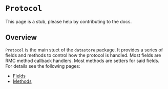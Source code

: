 # `Protocol`

<Caution>
This page is a stub, please help by contributing to the docs.
</Caution>

## Overview
`Protocol` is the main stuct of the `datastore` package. It provides a series of fields and methods to control how the protocol is handled. Most fields are RMC method callback handlers. Most methods are setters for said fields. For details see the following pages:

- [Fields](/docs/nex-protocols-go/datastore/Protocol/fields)
- [Methods](/docs/nex-protocols-go/datastore/Protocol/methods)